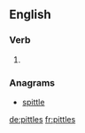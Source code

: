 ==English==

===Verb===
{{head|en|verb form}}

# {{en-third-person singular of|pittle}}

===Anagrams===
* [[spittle#English|spittle]]

[[de:pittles]]
[[fr:pittles]]